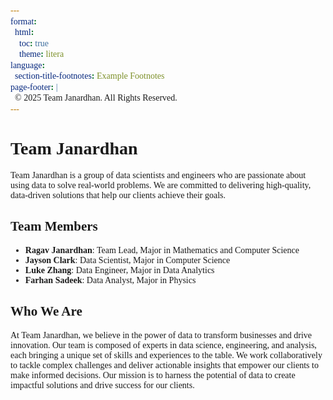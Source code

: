```yaml
---
format: 
  html:
    toc: true
    theme: litera
language: 
  section-title-footnotes: Example Footnotes
page-footer: |
  © 2025 Team Janardhan. All Rights Reserved.
---
```


```{=html}
<style>
@import url('https://fonts.googleapis.com/css2?family=Funnel+Sans:ital,wght@0,300..800;1,300..800&display=swap');
@import url('https://fonts.googleapis.com/css2?family=Figtree:ital,wght@0,300..900;1,300..900&family=Fragment+Mono:ital@0;1&display=swap');

* {
  font-family: 'Funnel Sans';
}

pre, code {
  font-family: 'Fragment Mono';
  font-size: 14px;
}
</style>
```

# Team Janardhan
Team Janardhan is a group of data scientists and engineers who are passionate about using data to solve real-world problems. We are committed to delivering high-quality, data-driven solutions that help our clients achieve their goals.

## Team Members
- **Ragav Janardhan**: Team Lead, Major in Mathematics and Computer Science
- **Jayson Clark**: Data Scientist, Major in Computer Science
- **Luke Zhang**: Data Engineer, Major in Data Analytics
- **Farhan Sadeek**: Data Analyst, Major in Physics

## Who We Are
At Team Janardhan, we believe in the power of data to transform businesses and drive innovation. Our team is composed of experts in data science, engineering, and analysis, each bringing a unique set of skills and experiences to the table. We work collaboratively to tackle complex challenges and deliver actionable insights that empower our clients to make informed decisions. Our mission is to harness the potential of data to create impactful solutions and drive success for our clients.


